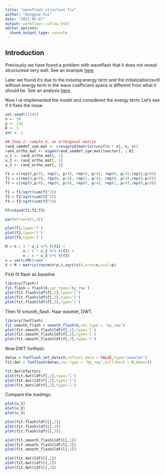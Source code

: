 ```yaml
---
title: "waveflash structure fix"
author: "Dongyue Xie"
date: "2022-05-07"
output: workflowr::wflow_html
editor_options:
  chunk_output_type: console
---
```


## Introduction

Previously we have found a problem with waveflash that it does not reveal structuresd very well. See an example [here](redundant_factors_reflect.html)

Later we found it's due to the missing energy term and the initialization(svd) without energy term in the wave coefficient space is different from what it should be. See an analysis [here](waveflash_structure2.html)

Now I re-implemented the model and considered the energy term. Let's see if it fixes the issue.

```r
set.seed(12345)
n <- 50
p <- 256
K <- 3
snr <- 1

## Step 1: sample U, an orthogonal matrix
rand_semdef_sym_mat <- crossprod(matrix(runif(n * n), n, n))
rand_ortho_mat <- eigen(rand_semdef_sym_mat)$vector[, 1:K]
u_1 <- rand_ortho_mat[, 1]
u_2 <- rand_ortho_mat[, 2]
u_3 <- rand_ortho_mat[, 3]

f1 = c(rep(0,p/8), rep(1, p/4), rep(0, p/4), rep(0, p/4),rep(0,p/8))
f2 = c(rep(0,p/8), rep(0, p/4), rep(1, p/4), rep(0, p/4),rep(0,p/8))
f3 = c(rep(0,p/8), rep(0, p/4), rep(0, p/4), rep(1, p/4),rep(0,p/8))

f1 = f1/sqrt(sum(f1^2))
f2 = f2/sqrt(sum(f2^2))
f3 = f3/sqrt(sum(f3^2))

FF=cbind(f1,f2,f3)

par(mfrow=c(1,3))

plot(f1,type='l')
plot(f2,type='l')
plot(f3,type='l')

M = n / 3 * u_1 %*% t(f1) +
        n / 5 * u_2 %*% t(f2) +
        n / 6 * u_3 %*% t(f3)
v = var(c(M))/snr
X = M + matrix(rnorm(n*p,0,sqrt(v)),nrow=n,ncol=p)
```


First fit flash as baseline

```r
library(flashr)
fit.flash = flash(X,var_type='by_row')
plot(fit.flash$ldf$f[,1],type='l')
plot(fit.flash$ldf$f[,2],type='l')
plot(fit.flash$ldf$f[,3],type='l')
```

Then fit smooth_flash. Haar wavelet, DWT.

```r
library(funflash)
fit.smooth_flash = smooth_flash(X,var_type = 'by_row')
plot(fit.smooth_flash$ldf$f[,1],type='l')
plot(fit.smooth_flash$ldf$f[,2],type='l')
plot(fit.smooth_flash$ldf$f[,3],type='l')
```


Now DWT funflash.

```r
datax = funflash_set_data(X,reflect.data = FALSE,type='wavelet')
fit.dwt = funflash(datax,var.type = 'by_row',nullcheck = F,Kmax=3)
```

```r
fit.dwt$nfactors
plot(fit.dwt$ldf$f[,1],type='l')
plot(fit.dwt$ldf$f[,2],type='l')
plot(fit.dwt$ldf$f[,3],type='l')
```

Compare the loadings.

```r
plot(u_1)
plot(u_2)
plot(u_3)
```

```r
plot(fit.flash$ldf$l[,1])
plot(fit.flash$ldf$l[,2])
plot(fit.flash$ldf$l[,3])
```

```r
plot(fit.smooth_flash$ldf$l[,1])
plot(fit.smooth_flash$ldf$l[,2])
plot(fit.smooth_flash$ldf$l[,3])
```

```r
plot(fit.dwt$ldf$l[,1])
plot(fit.dwt$ldf$l[,2])
plot(fit.dwt$ldf$l[,3])
```
